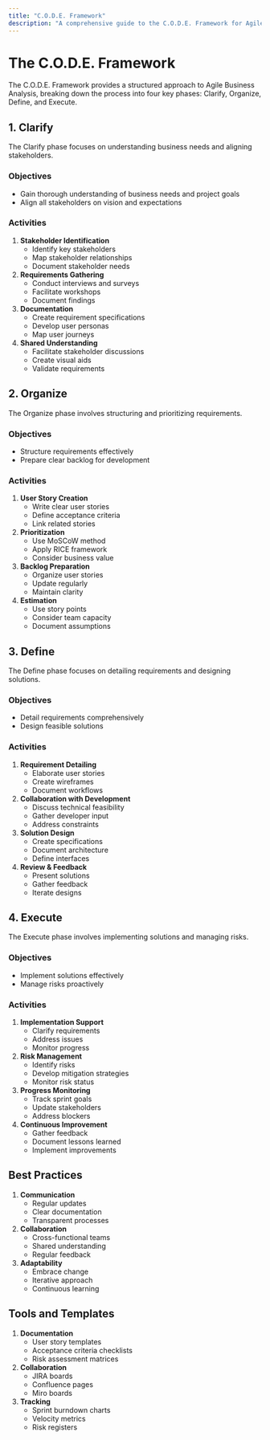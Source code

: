 ```yaml
---
title: "C.O.D.E. Framework"
description: "A comprehensive guide to the C.O.D.E. Framework for Agile Business Analysis."
---
```


# The C.O.D.E. Framework

The C.O.D.E. Framework provides a structured approach to Agile Business Analysis, breaking down the process into four key phases: Clarify, Organize, Define, and Execute.

## 1. Clarify

The Clarify phase focuses on understanding business needs and aligning stakeholders.

### Objectives

- Gain thorough understanding of business needs and project goals
- Align all stakeholders on vision and expectations

### Activities

1. **Stakeholder Identification**
   - Identify key stakeholders
   - Map stakeholder relationships
   - Document stakeholder needs
2. **Requirements Gathering**
   - Conduct interviews and surveys
   - Facilitate workshops
   - Document findings
3. **Documentation**
   - Create requirement specifications
   - Develop user personas
   - Map user journeys
4. **Shared Understanding**
   - Facilitate stakeholder discussions
   - Create visual aids
   - Validate requirements

## 2. Organize

The Organize phase involves structuring and prioritizing requirements.

### Objectives

- Structure requirements effectively
- Prepare clear backlog for development

### Activities

1. **User Story Creation**
   - Write clear user stories
   - Define acceptance criteria
   - Link related stories
2. **Prioritization**
   - Use MoSCoW method
   - Apply RICE framework
   - Consider business value
3. **Backlog Preparation**
   - Organize user stories
   - Update regularly
   - Maintain clarity
4. **Estimation**
   - Use story points
   - Consider team capacity
   - Document assumptions

## 3. Define

The Define phase focuses on detailing requirements and designing solutions.

### Objectives

- Detail requirements comprehensively
- Design feasible solutions

### Activities

1. **Requirement Detailing**
   - Elaborate user stories
   - Create wireframes
   - Document workflows
2. **Collaboration with Development**
   - Discuss technical feasibility
   - Gather developer input
   - Address constraints
3. **Solution Design**
   - Create specifications
   - Document architecture
   - Define interfaces
4. **Review & Feedback**
   - Present solutions
   - Gather feedback
   - Iterate designs

## 4. Execute

The Execute phase involves implementing solutions and managing risks.

### Objectives

- Implement solutions effectively
- Manage risks proactively

### Activities

1. **Implementation Support**
   - Clarify requirements
   - Address issues
   - Monitor progress
2. **Risk Management**
   - Identify risks
   - Develop mitigation strategies
   - Monitor risk status
3. **Progress Monitoring**
   - Track sprint goals
   - Update stakeholders
   - Address blockers
4. **Continuous Improvement**
   - Gather feedback
   - Document lessons learned
   - Implement improvements

## Best Practices

1. **Communication**
   - Regular updates
   - Clear documentation
   - Transparent processes
2. **Collaboration**
   - Cross-functional teams
   - Shared understanding
   - Regular feedback
3. **Adaptability**
   - Embrace change
   - Iterative approach
   - Continuous learning

## Tools and Templates

1. **Documentation**
   - User story templates
   - Acceptance criteria checklists
   - Risk assessment matrices
2. **Collaboration**
   - JIRA boards
   - Confluence pages
   - Miro boards
3. **Tracking**
   - Sprint burndown charts
   - Velocity metrics
   - Risk registers
